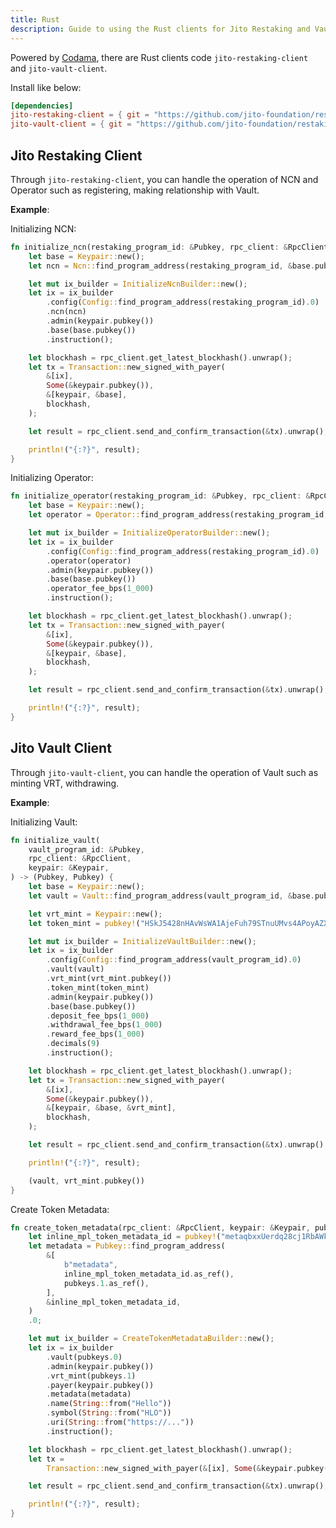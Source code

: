 ```yaml
---
title: Rust
description: Guide to using the Rust clients for Jito Restaking and Vault operations
---
```


Powered by [Codama], there are Rust clients code `jito-restaking-client` and `jito-vault-client`.

Install like below:

```toml
[dependencies]
jito-restaking-client = { git = "https://github.com/jito-foundation/restaking.git", branch = "master" }
jito-vault-client = { git = "https://github.com/jito-foundation/restaking.git", branch = "master" }
```

[Codama]: https://github.com/codama-idl/codama


## Jito Restaking Client

Through `jito-restaking-client`, you can handle the operation of NCN and Operator such as registering, making relationship with Vault.

**Example**:

Initializing NCN:

```rust
fn initialize_ncn(restaking_program_id: &Pubkey, rpc_client: &RpcClient, keypair: &Keypair) {
    let base = Keypair::new();
    let ncn = Ncn::find_program_address(restaking_program_id, &base.pubkey()).0;

    let mut ix_builder = InitializeNcnBuilder::new();
    let ix = ix_builder
        .config(Config::find_program_address(restaking_program_id).0)
        .ncn(ncn)
        .admin(keypair.pubkey())
        .base(base.pubkey())
        .instruction();

    let blockhash = rpc_client.get_latest_blockhash().unwrap();
    let tx = Transaction::new_signed_with_payer(
        &[ix],
        Some(&keypair.pubkey()),
        &[keypair, &base],
        blockhash,
    );

    let result = rpc_client.send_and_confirm_transaction(&tx).unwrap();

    println!("{:?}", result);
}
```

Initializing Operator:

```rust
fn initialize_operator(restaking_program_id: &Pubkey, rpc_client: &RpcClient, keypair: &Keypair) {
    let base = Keypair::new();
    let operator = Operator::find_program_address(restaking_program_id, &base.pubkey()).0;

    let mut ix_builder = InitializeOperatorBuilder::new();
    let ix = ix_builder
        .config(Config::find_program_address(restaking_program_id).0)
        .operator(operator)
        .admin(keypair.pubkey())
        .base(base.pubkey())
        .operator_fee_bps(1_000)
        .instruction();

    let blockhash = rpc_client.get_latest_blockhash().unwrap();
    let tx = Transaction::new_signed_with_payer(
        &[ix],
        Some(&keypair.pubkey()),
        &[keypair, &base],
        blockhash,
    );

    let result = rpc_client.send_and_confirm_transaction(&tx).unwrap();

    println!("{:?}", result);
}
```

## Jito Vault Client

Through `jito-vault-client`, you can handle the operation of Vault such as minting VRT, withdrawing.

**Example**:

Initializing Vault:

```rust
fn initialize_vault(
    vault_program_id: &Pubkey,
    rpc_client: &RpcClient,
    keypair: &Keypair,
) -> (Pubkey, Pubkey) {
    let base = Keypair::new();
    let vault = Vault::find_program_address(vault_program_id, &base.pubkey()).0;

    let vrt_mint = Keypair::new();
    let token_mint = pubkey!("HSkJ5428nHAvWsWA1AjeFuh79STnuUMvs4APoyAZXbkK");

    let mut ix_builder = InitializeVaultBuilder::new();
    let ix = ix_builder
        .config(Config::find_program_address(vault_program_id).0)
        .vault(vault)
        .vrt_mint(vrt_mint.pubkey())
        .token_mint(token_mint)
        .admin(keypair.pubkey())
        .base(base.pubkey())
        .deposit_fee_bps(1_000)
        .withdrawal_fee_bps(1_000)
        .reward_fee_bps(1_000)
        .decimals(9)
        .instruction();

    let blockhash = rpc_client.get_latest_blockhash().unwrap();
    let tx = Transaction::new_signed_with_payer(
        &[ix],
        Some(&keypair.pubkey()),
        &[keypair, &base, &vrt_mint],
        blockhash,
    );

    let result = rpc_client.send_and_confirm_transaction(&tx).unwrap();

    println!("{:?}", result);

    (vault, vrt_mint.pubkey())
}
```

Create Token Metadata:

```rust
fn create_token_metadata(rpc_client: &RpcClient, keypair: &Keypair, pubkeys: (Pubkey, Pubkey)) {
    let inline_mpl_token_metadata_id = pubkey!("metaqbxxUerdq28cj1RbAWkYQm3ybzjb6a8bt518x1s");
    let metadata = Pubkey::find_program_address(
        &[
            b"metadata",
            inline_mpl_token_metadata_id.as_ref(),
            pubkeys.1.as_ref(),
        ],
        &inline_mpl_token_metadata_id,
    )
    .0;

    let mut ix_builder = CreateTokenMetadataBuilder::new();
    let ix = ix_builder
        .vault(pubkeys.0)
        .admin(keypair.pubkey())
        .vrt_mint(pubkeys.1)
        .payer(keypair.pubkey())
        .metadata(metadata)
        .name(String::from("Hello"))
        .symbol(String::from("HLO"))
        .uri(String::from("https://..."))
        .instruction();

    let blockhash = rpc_client.get_latest_blockhash().unwrap();
    let tx =
        Transaction::new_signed_with_payer(&[ix], Some(&keypair.pubkey()), &[keypair], blockhash);

    let result = rpc_client.send_and_confirm_transaction(&tx).unwrap();

    println!("{:?}", result);
}
```